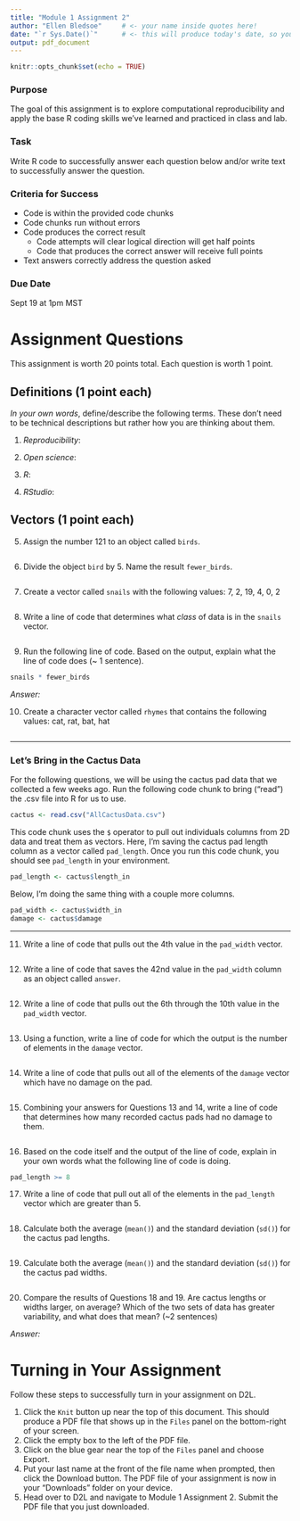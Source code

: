 ```yaml
---
title: "Module 1 Assignment 2"
author: "Ellen Bledsoe"     # <- your name inside quotes here!
date: "`r Sys.Date()`"      # <- this will produce today's date, so you can leave it
output: pdf_document
---
```


```r
knitr::opts_chunk$set(echo = TRUE)
```

### Purpose

The goal of this assignment is to explore computational reproducibility and apply the base R coding skills we've learned and practiced in class and lab.

### Task

Write R code to successfully answer each question below and/or write text to successfully answer the question.

### Criteria for Success

-   Code is within the provided code chunks
-   Code chunks run without errors
-   Code produces the correct result
    -   Code attempts will clear logical direction will get half points
    -   Code that produces the correct answer will receive full points
-   Text answers correctly address the question asked

### Due Date

Sept 19 at 1pm MST

# Assignment Questions

This assignment is worth 20 points total. Each question is worth 1 point.

## Definitions (1 point each)

*In your own words*, define/describe the following terms. These don't need to be technical descriptions but rather how you are thinking about them.

1.  *Reproducibility*: 

2.  *Open science*: 

3.  *R*: 

4.  *RStudio*: 

## Vectors (1 point each)

5.  Assign the number 121 to an object called `birds`.

```r

```

6.  Divide the object `bird` by 5. Name the result `fewer_birds`.

```r

```

7.  Create a vector called `snails` with the following values: 7, 2, 19, 4, 0, 2

```r

```

8.  Write a line of code that determines what *class* of data is in the `snails` vector.

```r

```

9.  Run the following line of code. Based on the output, explain what the line of code does (\~ 1 sentence).

```r
snails * fewer_birds
```

*Answer:*

10. Create a character vector called `rhymes` that contains the following values: cat, rat, bat, hat

```r

```

------------------------------------------------------------------------

### Let's Bring in the Cactus Data

For the following questions, we will be using the cactus pad data that we collected a few weeks ago. Run the following code chunk to bring ("read") the .csv file into R for us to use.

```r
cactus <- read.csv("AllCactusData.csv")
```

This code chunk uses the `$` operator to pull out individuals columns from 2D data and treat them as vectors. Here, I'm saving the cactus pad length column as a vector called `pad_length`. Once you run this code chunk, you should see `pad_length` in your environment.

```r
pad_length <- cactus$length_in
```

Below, I'm doing the same thing with a couple more columns.

```r
pad_width <- cactus$width_in
damage <- cactus$damage
```

------------------------------------------------------------------------

11. Write a line of code that pulls out the 4th value in the `pad_width` vector.

```r

```

12. Write a line of code that saves the 42nd value in the `pad_width` column as an object called `answer`.

```r

```

12. Write a line of code that pulls out the 6th through the 10th value in the `pad_width` vector.

```r

```

13. Using a function, write a line of code for which the output is the number of elements in the `damage` vector.

```r

```

14. Write a line of code that pulls out all of the elements of the `damage` vector which have no damage on the pad.

```r

```

15. Combining your answers for Questions 13 and 14, write a line of code that determines how many recorded cactus pads had no damage to them.

```r

```

16. Based on the code itself and the output of the line of code, explain in your own words what the following line of code is doing.

```r
pad_length >= 8
```

17. Write a line of code that pull out all of the elements in the `pad_length` vector which are greater than 5.

```r

```

18. Calculate both the average (`mean()`) and the standard deviation (`sd()`) for the cactus pad lengths.

```r

```

19. Calculate both the average (`mean()`) and the standard deviation (`sd()`) for the cactus pad widths.

```r

```

20. Compare the results of Questions 18 and 19. Are cactus lengths or widths larger, on average? Which of the two sets of data has greater variability, and what does that mean? (\~2 sentences)

  *Answer:*

# Turning in Your Assignment

Follow these steps to successfully turn in your assignment on D2L.

1.  Click the `Knit` button up near the top of this document. This should produce a PDF file that shows up in the `Files` panel on the bottom-right of your screen.
2.  Click the empty box to the left of the PDF file.
3.  Click on the blue gear near the top of the `Files` panel and choose Export.
4.  Put your last name at the front of the file name when prompted, then click the Download button. The PDF file of your assignment is now in your "Downloads" folder on your device.
5.  Head over to D2L and navigate to Module 1 Assignment 2. Submit the PDF file that you just downloaded.
